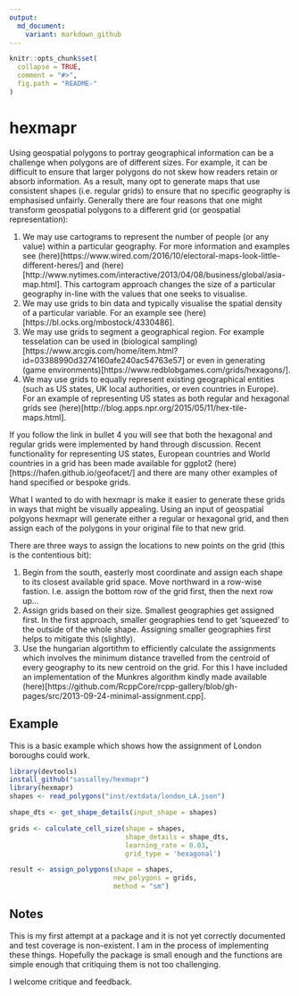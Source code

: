 ```yaml
---
output:
  md_document:
    variant: markdown_github
---
```


<!-- README.md is generated from README.Rmd. Please edit that file -->

```r
knitr::opts_chunk$set(
  collapse = TRUE,
  comment = "#>",
  fig.path = "README-"
)
```

# hexmapr
Using geospatial polygons to portray geographical information can be a challenge when polygons are of different sizes. For example, it can be difficult to ensure that larger polygons do not skew how readers retain or absorb information. As a result, many opt to generate maps that use consistent shapes (i.e. regular grids) to ensure that no specific geography is emphasised unfairly. Generally there are four reasons that one might transform geospatial polygons to a different grid (or geospatial representation):

1. We may use cartograms to represent the number of people (or any value) within a particular geography. For more information and examples see (here)[https://www.wired.com/2016/10/electoral-maps-look-little-different-heres/] and (here)[http://www.nytimes.com/interactive/2013/04/08/business/global/asia-map.html]. This cartogram approach changes the size of a particular geography in-line with the values that one seeks to visualise. 
2. We may use grids to bin data and typically visualise the spatial density of a particular variable. For an example see (here)[https://bl.ocks.org/mbostock/4330486].
3. We may use grids to segment a geographical region. For example tesselation can be used in (biological sampling) [https://www.arcgis.com/home/item.html?id=03388990d3274160afe240ac54763e57] or even in generating (game environments)[https://www.redblobgames.com/grids/hexagons/].
4. We may use grids to equally represent existing geographical entities (such as US states, UK local authorities, or even countries in Europe). For an example of representing US states as both regular and hexagonal grids see (here)[http://blog.apps.npr.org/2015/05/11/hex-tile-maps.html].

If you follow the link in bullet 4 you will see that both the hexagonal and regular grids were implemented by hand through discussion. Recent functionality for representing US states, European countries and World countries in a grid has been made available for ggplot2 (here) [https://hafen.github.io/geofacet/] and there are many other examples of hand specified or bespoke grids.

What I wanted to do with hexmapr is make it easier to generate these grids in ways that might be visually appealing. Using an input of geospatial polgyons hexmapr will generate either a regular or hexagonal grid, and then assign each of the polygons in your original file to that new grid. 

There are three ways to assign the locations to new points on the grid (this is the contentious bit):

1. Begin from the south, easterly most coordinate and assign each shape to its closest available grid space. Move northward in a row-wise fastion. I.e. assign the bottom row of the grid first, then the next row up...
2. Assign grids based on their size. Smallest geographies get assigned first. In the first approach, smaller geographies tend to get 'squeezed' to the outside of the whole shape. Assigning smaller geographies first helps to mitigate this (slightly).
3. Use the hungarian algortithm to efficiently calculate the assignments which involves the minimum distance travelled from the centroid of every geography to its new centroid on the grid. For this I have included an implementation of the Munkres algorithm kindly made available (here)[https://github.com/RcppCore/rcpp-gallery/blob/gh-pages/src/2013-09-24-minimal-assignment.cpp].

## Example
This is a basic example which shows how the assignment of London boroughs could work. 
```r
library(devtools)
install_github("sassalley/hexmapr")
library(hexmapr)
shapes <- read_polygons("inst/extdata/london_LA.json")

shape_dts <- get_shape_details(input_shape = shapes)

grids <- calculate_cell_size(shape = shapes, 
                             shape_details = shape_dts,
                             learning_rate = 0.03,
                             grid_type = 'hexagonal')

result <- assign_polygons(shape = shapes, 
                          new_polygons = grids, 
                          method = "sm")

```

## Notes

This is my first attempt at a package and it is not yet correctly documented and test coverage is non-existent. I am in the process of implementing these things. Hopefully the package is small enough and the functions are simple enough that critiquing them is not too challenging. 

I welcome critique and feedback. 

